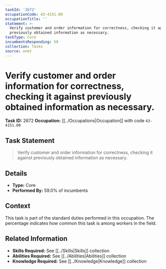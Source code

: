 ```yaml
---
taskId: '2672'
occupationCode: 43-4151.00
occupationTitle: ''
statement: >-
  Verify customer and order information for correctness, checking it against
  previously obtained information as necessary.
taskType: Core
incumbentsResponding: 59
collection: Tasks
source: onet
---
```

# Verify customer and order information for correctness, checking it against previously obtained information as necessary.

**Task ID:** 2672
**Occupation:** [[../Occupations|Occupation]] with code `43-4151.00`

## Task Statement

> Verify customer and order information for correctness, checking it against previously obtained information as necessary.

## Details

- **Type:** Core
- **Performed By:** 59.0% of incumbents

## Context

This task is part of the standard duties performed in this occupation. The percentage indicates how common this task is among workers in the field.

## Related Information

- **Skills Required:** See [[../Skills|Skills]] collection
- **Abilities Required:** See [[../Abilities|Abilities]] collection
- **Knowledge Required:** See [[../Knowledge|Knowledge]] collection
